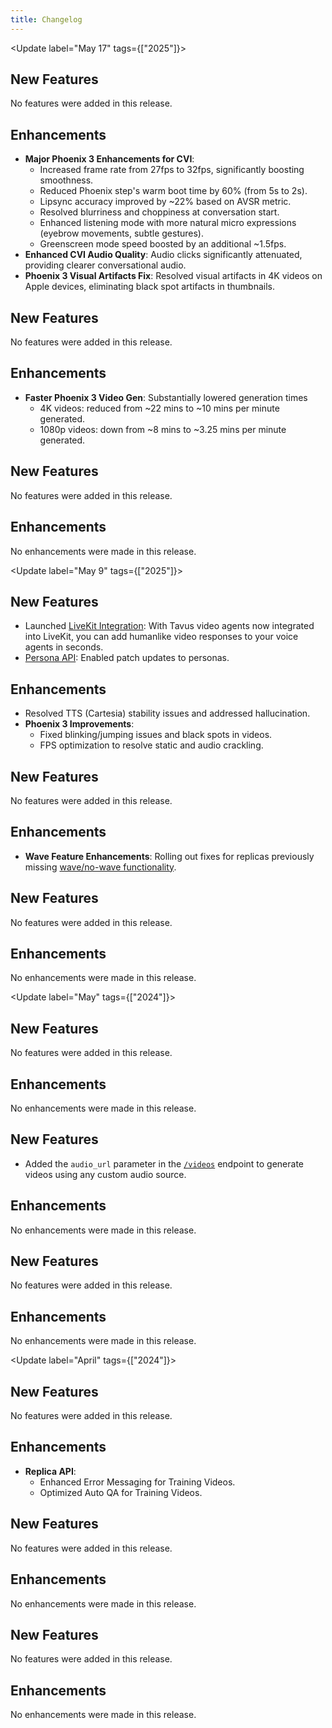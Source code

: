```yaml
---
title: Changelog
---
```

<Update label="May 17" tags={["2025"]}>
<Tabs>
<Tab title="CVI">
## New Features
No features were added in this release.

## Enhancements
- **Major Phoenix 3 Enhancements for CVI**:
  - Increased frame rate from 27fps to 32fps, significantly boosting smoothness.
  - Reduced Phoenix step's warm boot time by 60% (from 5s to 2s).
  - Lipsync accuracy improved by ~22% based on AVSR metric.
  - Resolved blurriness and choppiness at conversation start.
  - Enhanced listening mode with more natural micro expressions (eyebrow movements, subtle gestures).
  - Greenscreen mode speed boosted by an additional ~1.5fps.
- **Enhanced CVI Audio Quality**: Audio clicks significantly attenuated, providing clearer conversational audio.
- **Phoenix 3 Visual Artifacts Fix**: Resolved visual artifacts in 4K videos on Apple devices, eliminating black spot artifacts in thumbnails.


</Tab>
<Tab title="Video Generation">

## New Features
No features were added in this release.

## Enhancements
- **Faster Phoenix 3 Video Gen**: Substantially lowered generation times
  - 4K videos: reduced from ~22 mins to ~10 mins per minute generated.
  - 1080p videos: down from ~8 mins to ~3.25 mins per minute generated.


</Tab>
<Tab title="Lipsync">

## New Features
No features were added in this release.

## Enhancements
No enhancements were made in this release.


</Tab>
</Tabs>
</Update>

<Update label="May 9" tags={["2025"]}>
<Tabs>
<Tab title="CVI">

## New Features
- Launched <a href="https://www.tavus.io/post/building-real-time-ai-video-agents-with-livekit-and-tavus" target="_blank">LiveKit Integration</a>: With Tavus video agents now integrated into LiveKit, you can add humanlike video responses to your voice agents in seconds.
- <a href="https://docs.tavus.io/api-reference/personas/patch-persona" target="_blank">Persona API</a>: Enabled patch updates to personas.
## Enhancements
- Resolved TTS (Cartesia) stability issues and addressed hallucination.
- **Phoenix 3 Improvements**:
  - Fixed blinking/jumping issues and black spots in videos.
  - FPS optimization to resolve static and audio crackling.


</Tab>
<Tab title="Video Generation">

## New Features
No features were added in this release.

## Enhancements
- **Wave Feature Enhancements**: Rolling out fixes for replicas previously missing <a href="https://docs.tavus.io/api-reference/video-request/create-video#body-properties-start-with-wave" target="_blank">wave/no-wave functionality</a>.

</Tab>
<Tab title="Lipsync">

## New Features
No features were added in this release.

## Enhancements
No enhancements were made in this release.


</Tab>
</Tabs>
</Update>

<Update label="May" tags={["2024"]}>
<Tabs>
<Tab title="CVI">

## New Features
No features were added in this release.

## Enhancements
No enhancements were made in this release.


</Tab>
<Tab title="Video Generation">

## New Features
* Added the `audio_url` parameter in the <a href="https://docs.tavus.io/api-reference/video-request/create-video#generate-from-audio-file" target="_blank">`/videos`</a> endpoint to generate videos using any custom audio source.

## Enhancements
No enhancements were made in this release.


</Tab>
<Tab title="Lipsync">

## New Features
No features were added in this release.

## Enhancements
No enhancements were made in this release.


</Tab>
</Tabs>
</Update>

<Update label="April" tags={["2024"]}>
<Tabs>
<Tab title="CVI">

## New Features
No features were added in this release.

## Enhancements
* **Replica API**:
    * Enhanced Error Messaging for Training Videos.
    * Optimized Auto QA for Training Videos.


</Tab>
<Tab title="Video Generation">

## New Features
No features were added in this release.

## Enhancements
No enhancements were made in this release.


</Tab>
<Tab title="Lipsync">

## New Features
No features were added in this release.

## Enhancements
No enhancements were made in this release.


</Tab>
</Tabs>
</Update>